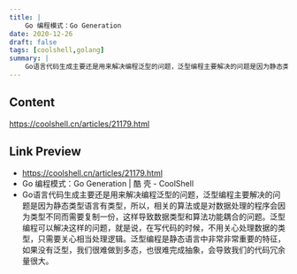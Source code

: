 ```yaml
---
title: |
    Go 编程模式：Go Generation
date: 2020-12-26
draft: false
tags: [coolshell,golang]
summary: |
    Go语言代码生成主要还是用来解决编程泛型的问题，泛型编程主要解决的问题是因为静态类型语言有类型，所以，相关的算法或是对数据处理的程序会因为类型不同而需要复制一份，这样导致数据类型和算法功能耦合的问题。泛型编程可以解决这样的问题，就是说，在写代码的时候，不用关心处理数据的类型，只需要关心相当处理逻辑。泛型编程是静态语言中非常非常重要的特征，如果没有泛型，我们很难做到多态，也很难完成抽象，会导致我们的代码冗余量很大。
---
```


## Content

https://coolshell.cn/articles/21179.html

## Link Preview

- https://coolshell.cn/articles/21179.html
- Go 编程模式：Go Generation | 酷 壳 - CoolShell
- Go语言代码生成主要还是用来解决编程泛型的问题，泛型编程主要解决的问题是因为静态类型语言有类型，所以，相关的算法或是对数据处理的程序会因为类型不同而需要复制一份，这样导致数据类型和算法功能耦合的问题。泛型编程可以解决这样的问题，就是说，在写代码的时候，不用关心处理数据的类型，只需要关心相当处理逻辑。泛型编程是静态语言中非常非常重要的特征，如果没有泛型，我们很难做到多态，也很难完成抽象，会导致我们的代码冗余量很大。
